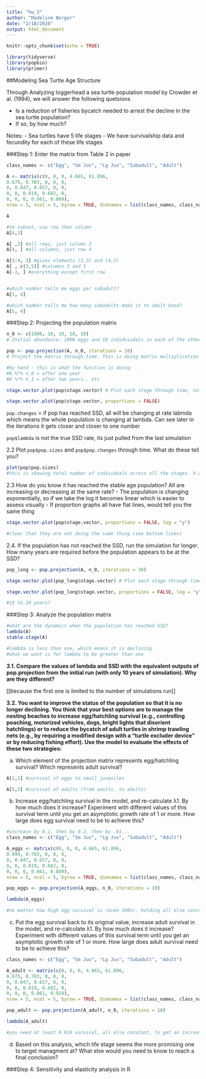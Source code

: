 ```yaml
---
title: "hw_3"
author: "Madeline Berger"
date: "2/18/2020"
output: html_document
---
```


```r
knitr::opts_chunk$set(echo = TRUE)

library(tidyverse)
library(popbio)
library(primer)

```
##Modeling Sea Turtle Age Structure

Through Analyzing loggerhead a sea turtle population model by Crowder et al. (1994), we will answer the following quetsions

- Is a reduction of fisheries bycatch needed to arrest the decline in the sea turtle population?
- If so, by how much?

Notes: 
- Sea turtles have 5 life stages
- We have survivalship data and fecundity for each of these life stages


###Step 1: Enter the matrix from Table 2 in paper
```r
class_names <- c("Egg", "Sm Juv", "Lg Juv", "Subadult", "Adult")

A <- matrix(c(0, 0, 0, 4.665, 61.896,
0.675, 0.703, 0, 0, 0,
0, 0.047, 0.657, 0, 0,
0, 0, 0.019, 0.682, 0,
0, 0, 0, 0.061, 0.809),
nrow = 5, ncol = 5, byrow = TRUE, dimnames = list(class_names, class_names))

A

#to subset, use row then column
A[4,3]

A[ ,3] #all rows, just column 3
A[4, ] #all columns, just row 4

A[3:4, 3] #gives elements (3,3) and (4,3)
A[ , c(3,5)] #columns 3 and 5
A[-1, ] #everything except first row 


#which number tells me eggs per subadult?
A[1, 4]

#which number tells me how many subadults make it to adult hood?
A[5, 4]
```

###Step 2: Projecting the population matrix
```r

n_0 <- c(1000, 10, 10, 10, 10)
# Initial abundance: 1000 eggs and 10 indidviudals in each of the other stages (vector)

pop <- pop.projection(A, n_0, iterations = 10) 
# Project the matrix through time. This is doing matrix multiplication on loop. Assumption is that nothing is changing

#by hand - this is what the function is doing:
#A %*% n_0 = after one year
#A %*% n_1 = after two years.. etc 

stage.vector.plot(pop$stage.vector) # Plot each stage through time, note y-axis. If you want abundance see below: 

stage.vector.plot(pop$stage.vector, proportions = FALSE)
```

`pop.changes` = if pop has reached SSD, all will be changing at rate labmda which means the whole population is changing at lambda. Can see later in the iterations it gets closer and closer to one number

`pop$lambda` is not the true SSD rate, its just pulled from the last simulation

2.2 Plot `pop$pop.sizes` and `pop$pop.changes` through time. What do these tell you?
``` r

plot(pop$pop.sizes)
#this is showing total number of individuals across all the stages. X-axis is time
```

2.3 How do you know it has reached the stable age population? All are increasing or decreasing at the same rate?
- The population is changing exponentially, so if we take the log it becomes linear which is easier to assess visually
- If proportion graphs all have flat lines, would tell you the same thing
```r
stage.vector.plot(pop$stage.vector, proportions = FALSE, log = "y")

#clear that they are not doing the same thing (see bottom lines)
```

2.4. If the population has not reached the SSD, run the simulation for longer. How many years are required before the population appears to be at the SSD?

```r
pop_long <- pop.projection(A, n_0, iterations = 30) 

stage.vector.plot(pop_long$stage.vector) # Plot each stage through time, note y-axis. If you want abundance see below: 

stage.vector.plot(pop_long$stage.vector, proportions = FALSE, log = "y")

#15 to 20 years? 
```

###Step 3: Analyze the population matrix
```r
#what are the dynamics when the population has reached SSD?
lambda(A)
stable.stage(A)

#lambda is less than one, which means it is declining
#what we want is for lambda to be greater than one

```

**3.1. Compare the values of lambda and SSD with the equivalent outputs of pop.projection from the initial run (with only 10 years of simulation). Why are they different?**

[[because the first one is limited to the number of simulations run]]


**3.2. You want to improve the status of the population so that it is no longer declining. You think that your best options are to manage the nesting beaches to increase egg/hatchling survival (e.g., controlling poaching, motorized vehicles, dogs, bright lights that disorient hatchlings) or to reduce the bycatch of adult turtles in shrimp trawling nets (e.g., by requiring a modified design with a “turtle excluder device” or by reducing fishing effort). Use the model to evaluate the effects of these two strategies:**

a. Which element of the projection matrix represents egg/hatchling survival? Which represents adult survival?

```r
A[2,1] #survival of eggs to small juveniles

A[5,5] #survival of adults (from adults, to adults)
```


b. Increase egg/hatchling survival in the model, and re-calculate λ1. By how much does it increase? Experiment with different values of this survival term until you get an asymptotic growth rate of 1 or more. How large does egg survival need to be to achieve this?

```r

#increase by 0.1, then by 0.2, then by .01...
class_names <- c("Egg", "Sm Juv", "Lg Juv", "Subadult", "Adult")

A_eggs <- matrix(c(0, 0, 0, 4.665, 61.896,
0.999, 0.703, 0, 0, 0,
0, 0.047, 0.657, 0, 0,
0, 0, 0.019, 0.682, 0,
0, 0, 0, 0.061, 0.809),
nrow = 5, ncol = 5, byrow = TRUE, dimnames = list(class_names, class_names))

pop_eggs <- pop.projection(A_eggs, n_0, iterations = 10) 

lambda(A_eggs)

#no matter how high egg survival is (even 100%), holding all else constant, cannot get lambda to be greater than one. This suggests we need dual management action that adressess other life stages as well.

```


c. Put the egg survival back to its original value, increase adult survival in the model, and re-calculate λ1. By how much does it increase? Experiment with different values of this survival term until you get an asymptotic growth rate of 1 or more. How large does adult survival need to be to achieve this?

```r

class_names <- c("Egg", "Sm Juv", "Lg Juv", "Subadult", "Adult")

A_adult <- matrix(c(0, 0, 0, 4.665, 61.896,
0.675, 0.703, 0, 0, 0,
0, 0.047, 0.657, 0, 0,
0, 0, 0.019, 0.682, 0,
0, 0, 0, 0.061, 0.924),
nrow = 5, ncol = 5, byrow = TRUE, dimnames = list(class_names, class_names))

pop_adult <- pop.projection(A_adult, n_0, iterations = 10) 

lambda(A_adult)

#you need at least 0.924 survival, all else constant, to get an increasing population
```


d. Based on this analysis, which life stage seems the more promising one to target managment at? What else would you need to know to reach a final conclusion?


###Step 4: Sensitivity and elasticity analysis in R
```r




```

